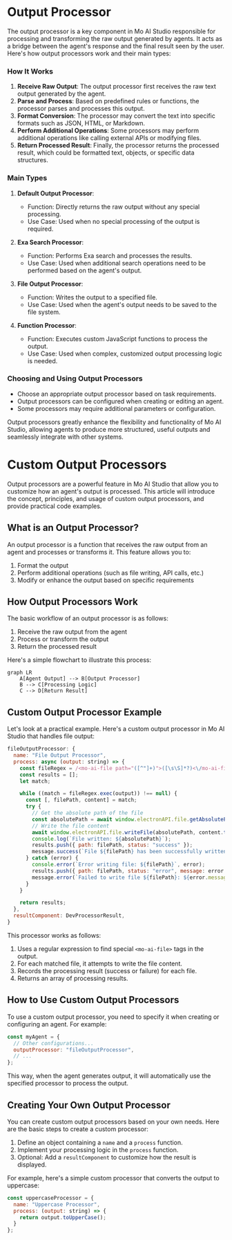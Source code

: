 # Output Processor

The output processor is a key component in Mo AI Studio responsible for processing and transforming the raw output generated by agents. It acts as a bridge between the agent's response and the final result seen by the user. Here's how output processors work and their main types:

### How It Works

1. **Receive Raw Output**: The output processor first receives the raw text output generated by the agent.
2. **Parse and Process**: Based on predefined rules or functions, the processor parses and processes this output.
3. **Format Conversion**: The processor may convert the text into specific formats such as JSON, HTML, or Markdown.
4. **Perform Additional Operations**: Some processors may perform additional operations like calling external APIs or modifying files.
5. **Return Processed Result**: Finally, the processor returns the processed result, which could be formatted text, objects, or specific data structures.

### Main Types

1. **Default Output Processor**:
   - Function: Directly returns the raw output without any special processing.
   - Use Case: Used when no special processing of the output is required.

2. **Exa Search Processor**:
   - Function: Performs Exa search and processes the results.
   - Use Case: Used when additional search operations need to be performed based on the agent's output.

3. **File Output Processor**:
   - Function: Writes the output to a specified file.
   - Use Case: Used when the agent's output needs to be saved to the file system.

4. **Function Processor**:
   - Function: Executes custom JavaScript functions to process the output.
   - Use Case: Used when complex, customized output processing logic is needed.

### Choosing and Using Output Processors

- Choose an appropriate output processor based on task requirements.
- Output processors can be configured when creating or editing an agent.
- Some processors may require additional parameters or configuration.

Output processors greatly enhance the flexibility and functionality of Mo AI Studio, allowing agents to produce more structured, useful outputs and seamlessly integrate with other systems.

# Custom Output Processors

Output processors are a powerful feature in Mo AI Studio that allow you to customize how an agent's output is processed. This article will introduce the concept, principles, and usage of custom output processors, and provide practical code examples.

## What is an Output Processor?

An output processor is a function that receives the raw output from an agent and processes or transforms it. This feature allows you to:

1. Format the output
2. Perform additional operations (such as file writing, API calls, etc.)
3. Modify or enhance the output based on specific requirements

## How Output Processors Work

The basic workflow of an output processor is as follows:

1. Receive the raw output from the agent
2. Process or transform the output
3. Return the processed result

Here's a simple flowchart to illustrate this process:

```mermaid
graph LR
    A[Agent Output] --> B[Output Processor]
    B --> C[Processing Logic]
    C --> D[Return Result]
```

## Custom Output Processor Example

Let's look at a practical example. Here's a custom output processor in Mo AI Studio that handles file output:

```javascript
fileOutputProcessor: {
  name: "File Output Processor",
  process: async (output: string) => {
    const fileRegex = /<mo-ai-file path="([^"]+)">([\s\S]*?)<\/mo-ai-file>/g;
    const results = [];
    let match;

    while ((match = fileRegex.exec(output)) !== null) {
      const [, filePath, content] = match;
      try {
        // Get the absolute path of the file
        const absolutePath = await window.electronAPI.file.getAbsolutePath(filePath);
        // Write the file content
        await window.electronAPI.file.writeFile(absolutePath, content.trim());
        console.log(`File written: ${absolutePath}`);
        results.push({ path: filePath, status: "success" });
        message.success(`File ${filePath} has been successfully written`);
      } catch (error) {
        console.error(`Error writing file: ${filePath}`, error);
        results.push({ path: filePath, status: "error", message: error.message });
        message.error(`Failed to write file ${filePath}: ${error.message}`);
      }
    }

    return results;
  },
  resultComponent: DevProcessorResult,
}
```

This processor works as follows:

1. Uses a regular expression to find special `<mo-ai-file>` tags in the output.
2. For each matched file, it attempts to write the file content.
3. Records the processing result (success or failure) for each file.
4. Returns an array of processing results.

## How to Use Custom Output Processors

To use a custom output processor, you need to specify it when creating or configuring an agent. For example:

```javascript
const myAgent = {
  // Other configurations...
  outputProcessor: "fileOutputProcessor",
  // ...
};
```

This way, when the agent generates output, it will automatically use the specified processor to process the output.

## Creating Your Own Output Processor

You can create custom output processors based on your own needs. Here are the basic steps to create a custom processor:

1. Define an object containing a `name` and a `process` function.
2. Implement your processing logic in the `process` function.
3. Optional: Add a `resultComponent` to customize how the result is displayed.

For example, here's a simple custom processor that converts the output to uppercase:

```javascript
const uppercaseProcessor = {
  name: "Uppercase Processor",
  process: (output: string) => {
    return output.toUpperCase();
  }
};
```